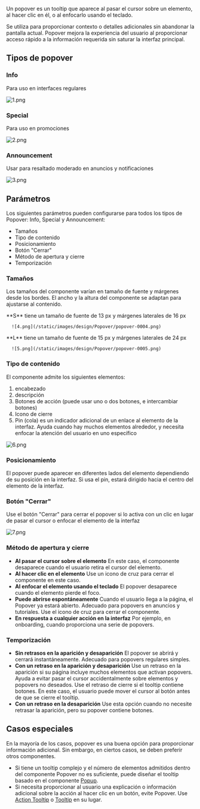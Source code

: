 Un popover es un tooltip que aparece al pasar el cursor sobre un elemento, al hacer clic en él, o al enfocarlo usando el teclado.

Se utiliza para proporcionar contexto o detalles adicionales sin abandonar la pantalla actual. Popover mejora la experiencia del usuario al proporcionar acceso rápido a la información requerida sin saturar la interfaz principal.

## Tipos de popover

### Info

Para uso en interfaces regulares

![1.png](/static/images/design/Popover/popover-0001.png)

### Special

Para uso en promociones

![2.png](/static/images/design/Popover/popover-0002.png)

### **Announcement**

Usar para resaltado moderado en anuncios y notificaciones

![3.png](/static/images/design/Popover/popover-0003.png)

## Parámetros

Los siguientes parámetros pueden configurarse para todos los tipos de Popover: Info, Special y Announcement:

- Tamaños
- Tipo de contenido
- Posicionamiento
- Botón "Cerrar"
- Método de apertura y cierre
- Temporización

### **Tamaños**

Los tamaños del componente varían en tamaño de fuente y márgenes desde los bordes. El ancho y la altura del componente se adaptan para ajustarse al contenido.


<div className="row">
   <div className="col-12 col-md-6">
      **S** tiene un tamaño de fuente de 13 px y márgenes laterales de 16 px

      ![4.png](/static/images/design/Popover/popover-0004.png)
   </div>
   <div className="col-12 col-md-6">
      **L** tiene un tamaño de fuente de 15 px y márgenes laterales de 24 px

      ![5.png](/static/images/design/Popover/popover-0005.png)
   </div>
</div>

### Tipo de contenido

El componente admite los siguientes elementos:

1. encabezado
2. descripción
3. Botones de acción (puede usar uno o dos botones, e intercambiar botones)
4. Icono de cierre
5. Pin (cola) es un indicador adicional de un enlace al elemento de la interfaz. Ayuda cuando hay muchos elementos alrededor, y necesita enfocar la atención del usuario en uno específico

![6.png](/static/images/design/Popover/popover-0006.png)

### Posicionamiento

El popover puede aparecer en diferentes lados del elemento dependiendo de su posición en la interfaz. Si usa el pin, estará dirigido hacia el centro del elemento de la interfaz.

### Botón "Cerrar"

Use el botón "Cerrar" para cerrar el popover si lo activa con un clic en lugar de pasar el cursor o enfocar el elemento de la interfaz

![7.png](/static/images/design/Popover/popover-0007.png)

### Método de apertura y cierre

- **Al pasar el cursor sobre el elemento**
   En este caso, el componente desaparece cuando el usuario retira el cursor del elemento.
- **Al hacer clic en el elemento**
   Use un icono de cruz para cerrar el componente en este caso.
- **Al enfocar el elemento usando el teclado**
   El popover desaparece cuando el elemento pierde el foco.
- **Puede abrirse espontáneamente**
   Cuando el usuario llega a la página, el Popover ya estará abierto. Adecuado para popovers en anuncios y tutoriales. Use el icono de cruz para cerrar el componente.
- **En respuesta a cualquier acción en la interfaz**
   Por ejemplo, en onboarding, cuando proporciona una serie de popovers.

### Temporización

- **Sin retrasos en la aparición y desaparición**
   El popover se abrirá y cerrará instantáneamente. Adecuado para popovers regulares simples.
- **Con un retraso en la aparición y desaparición**
   Use un retraso en la aparición si su página incluye muchos elementos que activan popovers. Ayuda a evitar pasar el cursor accidentalmente sobre elementos y popovers no deseados. Use el retraso de cierre si el tooltip contiene botones. En este caso, el usuario puede mover el cursor al botón antes de que se cierre el tooltip.
- **Con un retraso en la desaparición**
   Use esta opción cuando no necesite retrasar la aparición, pero su popover contiene botones.

## Casos especiales

En la mayoría de los casos, popover es una buena opción para proporcionar información adicional. Sin embargo, en ciertos casos, se deben preferir otros componentes.

- Si tiene un tooltip complejo y el número de elementos admitidos dentro del componente Popover no es suficiente, puede diseñar el tooltip basado en el componente [Popup](/design/guides/popup).
- Si necesita proporcionar al usuario una explicación o información adicional sobre la acción al hacer clic en un botón, evite Popover. Use [Action Tooltip](/design/guides/action-tooltip) o [Tooltip](/design/guides/tooltip) en su lugar.